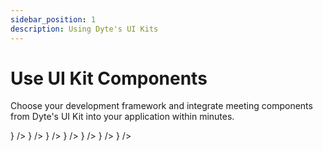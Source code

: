 ```yaml
---
sidebar_position: 1
description: Using Dyte's UI Kits
---
```


# Use UI Kit Components

Choose your development framework and integrate meeting components from Dyte's UI Kit into your application within minutes.

<CardSection title="Web">
  <Card title="React" to="/react-ui-kit/quickstart" icon={<ReactIcon />} />
  <Card
    title="Angular"
    to="/angular-ui-kit/quickstart"
    icon={<AngularIcon />}
  />
  <Card title="Web Components" to="/ui-kit/quickstart" icon={<HTMLIcon />} />
</CardSection>
<CardSection title="Mobile">
  <Card title="Flutter" to="/flutter/quickstart" icon={<FlutterIcon />} />
  <Card
    title="React Native"
    to="/react-native/quickstart"
    icon={<ReactIcon />}
  />
  <Card title="Android" to="/android" icon={<KotlinIcon />} />
  <Card title="iOS" to="/ios/quickstart" icon={<SwiftIcon />} />
</CardSection>

<head>
  <title>Use UI Kit Components Guide</title>
  <meta name="description" content="Explore customization options with Dyte's features. Follow our guide for effective customization of your meeting environment.">
</head>
